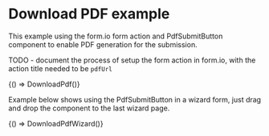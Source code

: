 
<Meta title="Examples/DownloadPdf" />

# Download PDF example

This example using the form.io form action and PdfSubmitButton component to enable PDF generation for the submission.

TODO - document the process of setup the form action in form.io, with the action title needed to be `pdfUrl`

<Canvas withSource="open">
  <Story
    name="downloadPdf"
    parameters={{
      docs: {
        source: {
          code: downloadPdfCode,
        },
      },
    }}
  >
    {() => DownloadPdf()}
  </Story>
</Canvas>

Example below shows using the PdfSubmitButton in a wizard form, just drag and drop the component to the last wizard page.

<Canvas withSource="open">
  <Story
    name="downloadPdfWizard"
    parameters={{
      docs: {
        source: {
          code: downloadPdfWizardCode,
        },
      },
    }}
  >
    {() => DownloadPdfWizard()}
  </Story>
</Canvas>
